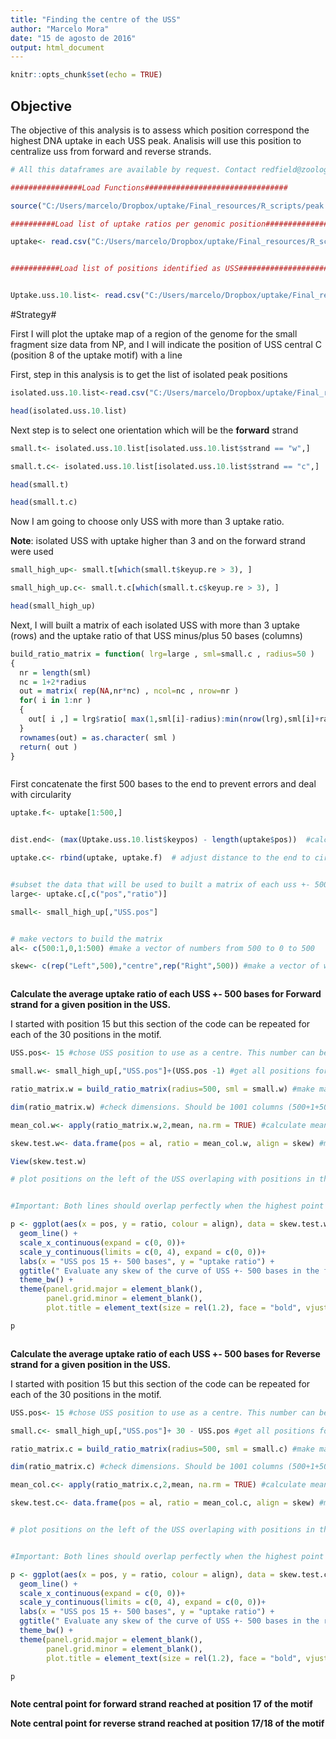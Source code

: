 ```yaml
---
title: "Finding the centre of the USS"
author: "Marcelo Mora"
date: "15 de agosto de 2016"
output: html_document
---
```


```r
knitr::opts_chunk$set(echo = TRUE)
```


## Objective

The objective of this analysis is to assess which position correspond the highest DNA uptake in each USS peak.  Analisis will use this position to centralize uss from forward and reverse strands.

```r


# All this dataframes are available by request. Contact redfield@zoology.ubc.ca

################Load Functions################################

source("C:/Users/marcelo/Dropbox/uptake/Final_resources/R_scripts/peak finder/pssmFunctions1.R")

##########Load list of uptake ratios per genomic position#########################

uptake<- read.csv("C:/Users/marcelo/Dropbox/uptake/Final_resources/R_scripts/Scoring_USS/Output/uptake_recal.csv") #save file


###########Load list of positions identified as USS##############################


Uptake.uss.10.list<- read.csv("C:/Users/marcelo/Dropbox/uptake/Final_resources/R_scripts/Scoring_USS/Output/Uptake.uss.list.cut.10.csv")


```


#Strategy#

First I will plot the uptake map of a region of the genome for the small fragment size data from NP, and I will indicate the position of USS central C (position 8 of the uptake motif) with a line 


First, step in this analysis is to get the list of isolated peak positions 


```r

isolated.uss.10.list<-read.csv("C:/Users/marcelo/Dropbox/uptake/Final_resources/R_scripts/peak finder/output/lists/isolated.uss.10.list.csv")

head(isolated.uss.10.list)

```

Next step is to select one orientation which will be the **forward** strand

```r

small.t<- isolated.uss.10.list[isolated.uss.10.list$strand == "w",]

small.t.c<- isolated.uss.10.list[isolated.uss.10.list$strand == "c",]

head(small.t)  

head(small.t.c)  

```


Now I am going to choose only USS with more than 3 uptake ratio.

**Note**: isolated USS with uptake higher than 3 and on the forward strand were used

```r

small_high_up<- small.t[which(small.t$keyup.re > 3), ]

small_high_up.c<- small.t.c[which(small.t.c$keyup.re > 3), ]

head(small_high_up)


```



Next, I will built a matrix of each isolated USS with more than 3 uptake (rows) and the uptake ratio of that USS minus/plus 50 bases (columns)

```r

build_ratio_matrix = function( lrg=large , sml=small.c , radius=50 )
{
  nr = length(sml) 
  nc = 1+2*radius  
  out = matrix( rep(NA,nr*nc) , ncol=nc , nrow=nr ) 
  for( i in 1:nr ) 
  {
    out[ i ,] = lrg$ratio[ max(1,sml[i]-radius):min(nrow(lrg),sml[i]+radius) ] 
  } 
  rownames(out) = as.character( sml ) 
  return( out ) 
}



```

First concatenate the first 500 bases to the end to prevent errors and deal with circularity
```r

uptake.f<- uptake[1:500,]


dist.end<- (max(Uptake.uss.10.list$keypos) - length(uptake$pos))  #calculate distance from last USS in the genome to the position 1

uptake.c<- rbind(uptake, uptake.f)  # adjust distance to the end to circularize


#subset the data that will be used to built a matrix of each uss +- 500 bases
large<- uptake.c[,c("pos","ratio")]

small<- small_high_up[,"USS.pos"]  


# make vectors to build the matrix
al<- c(500:1,0,1:500) #make a vector of numbers from 500 to 0 to 500

skew<- c(rep("Left",500),"centre",rep("Right",500)) #make a vector of words "left, centre, right". This words will be factors used to overlaplines in the following plot 



```


**Calculate the average uptake ratio of each USS +- 500 bases for Forward strand for a given position in the USS. **

I started with position 15 but this section of the code can be repeated for each of the 30 positions in the motif.

```r

USS.pos<- 15 #chose USS position to use as a centre. This number can be changed from 1 to 30

small.w<- small_high_up[,"USS.pos"]+(USS.pos -1) #get all positions for each uss for the given USS.pos chosen

ratio_matrix.w = build_ratio_matrix(radius=500, sml = small.w) #make matrix centering on the USS.pos chosen

dim(ratio_matrix.w) #check dimensions. Should be 1001 columns (500+1+5000)

mean_col.w<- apply(ratio_matrix.w,2,mean, na.rm = TRUE) #calculate mean for each position

skew.test.w<- data.frame(pos = al, ratio = mean_col.w, align = skew) #make a dataframe based on the matrix built before. GGplot won't work with a matrix

View(skew.test.w)

# plot positions on the left of the USS overlaping with positions in the right.


#Important: Both lines should overlap perfectly when the highest point of uptake is found

p <- ggplot(aes(x = pos, y = ratio, colour = align), data = skew.test.w) +
  geom_line() +
  scale_x_continuous(expand = c(0, 0))+
  scale_y_continuous(limits = c(0, 4), expand = c(0, 0))+
  labs(x = "USS pos 15 +- 500 bases", y = "uptake ratio") +
  ggtitle(" Evaluate any skew of the curve of USS +- 500 bases in the forward strand") +
  theme_bw() +
  theme(panel.grid.major = element_blank(),
        panel.grid.minor = element_blank(),
        plot.title = element_text(size = rel(1.2), face = "bold", vjust = 1.5))

p



```



**Calculate the average uptake ratio of each USS +- 500 bases for Reverse strand for a given position in the USS. **

I started with position 15 but this section of the code can be repeated for each of the 30 positions in the motif.


```r

USS.pos<- 15 #chose USS position to use as a centre. This number can be changed from 1 to 30

small.c<- small_high_up[,"USS.pos"]+ 30 - USS.pos #get all positions for each uss for the given USS.pos chosen

ratio_matrix.c = build_ratio_matrix(radius=500, sml = small.c) #make matrix centering on the USS.pos chosen

dim(ratio_matrix.c) #check dimensions. Should be 1001 columns (500+1+5000)

mean_col.c<- apply(ratio_matrix.c,2,mean, na.rm = TRUE) #calculate mean for each position

skew.test.c<- data.frame(pos = al, ratio = mean_col.c, align = skew) #make a dataframe based on the matrix built before. GGplot won't work with a matrix


# plot positions on the left of the USS overlaping with positions in the right.


#Important: Both lines should overlap perfectly when the highest point of uptake is found

p <- ggplot(aes(x = pos, y = ratio, colour = align), data = skew.test.c) +
  geom_line() +
  scale_x_continuous(expand = c(0, 0))+
  scale_y_continuous(limits = c(0, 4), expand = c(0, 0))+
  labs(x = "USS pos 15 +- 500 bases", y = "uptake ratio") +
  ggtitle(" Evaluate any skew of the curve of USS +- 500 bases in the reverse strand") +
  theme_bw() +
  theme(panel.grid.major = element_blank(),
        panel.grid.minor = element_blank(),
        plot.title = element_text(size = rel(1.2), face = "bold", vjust = 1.5))

p



```


**Note central point for forward strand reached at position 17 of the motif**

**Note central point for reverse strand reached at position 17/18 of the motif**


